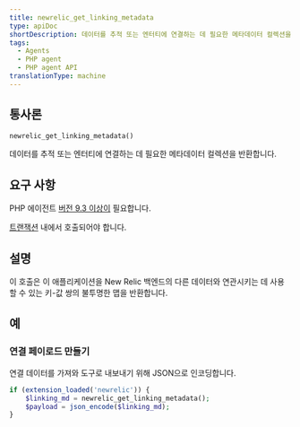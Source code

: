 ```yaml
---
title: newrelic_get_linking_metadata
type: apiDoc
shortDescription: 데이터를 추적 또는 엔터티에 연결하는 데 필요한 메타데이터 컬렉션을 반환합니다.
tags:
  - Agents
  - PHP agent
  - PHP agent API
translationType: machine
---
```


## 통사론

```php
newrelic_get_linking_metadata()
```

데이터를 추적 또는 엔터티에 연결하는 데 필요한 메타데이터 컬렉션을 반환합니다.

## 요구 사항

PHP 에이전트 [버전 9.3 이상이](/docs/release-notes/agent-release-notes/php-release-notes) 필요합니다.

[트랜잭션](/docs/accounts-partnerships/education/getting-started-new-relic/glossary#transaction) 내에서 호출되어야 합니다.

## 설명

이 호출은 이 애플리케이션을 New Relic 백엔드의 다른 데이터와 연관시키는 데 사용할 수 있는 키-값 쌍의 불투명한 맵을 반환합니다.

## 예

### 연결 페이로드 만들기

연결 데이터를 가져와 도구로 내보내기 위해 JSON으로 인코딩합니다.

```php
if (extension_loaded('newrelic')) {
    $linking_md = newrelic_get_linking_metadata();
    $payload = json_encode($linking_md);
}
```